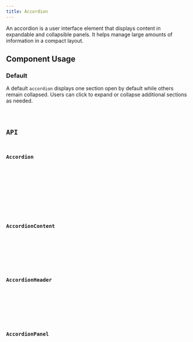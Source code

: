 ```yaml
---
title: Accordion
---
```







An accordion is a user interface element that displays content in expandable and collapsible panels. It helps manage large amounts of information in a compact layout.

## Component Usage
### Default

A default `accordion` displays one section open by default while others remain collapsed. Users can click to expand or collapse additional sections as needed.

<SAccordion client:only="vue" />
<Code code={SAccordionRaw} lang="vue" title="default.vue" />

## API
### Accordion
<Tabs>
    <TabItem label="Properties">
        <ApiProperties client:only="vue" />
    </TabItem>
    <TabItem label="Slots">
        <ApiSlots client:only="vue" />
    </TabItem>
</Tabs>

### AccordionContent
<Tabs>
    <TabItem label="Slots">
        <ApiSlotsAccordionContent client:only="vue" />
    </TabItem>
</Tabs>

### AccordionHeader
<Tabs>
    <TabItem label="Slots">
        <ApiSlotsAccordionHeader client:only="vue" />
    </TabItem>
</Tabs>

### AccordionPanel
<Tabs>
    <TabItem label="Slots">
        <ApiSlotsAccordionPanel client:only="vue" />
    </TabItem>
</Tabs>